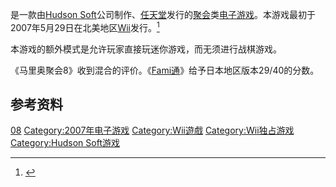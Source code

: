 {{NoteTA
| G1=Games
| G2=Mario
}}

{{vgname|马里奥聚会8|ja=マリオパーティ8|en=Mario Party 8|cn=马里奥聚会8|tw=瑪利歐派對8}}是一款由[[Hudson_Soft|Hudson Soft]]公司制作、[[任天堂|任天堂]]发行的[[聚会|聚会]]类[[电子游戏|电子游戏]]。本游戏最初于2007年5月29日在北美地区[[Wii|Wii]]发行。<ref name="gamefaqs">{{cite web| url = http://www.gamefaqs.com/wii/935598-mario-party-8/data| title = Release information| publisher = [[GameFAQs|GameFAQs]]| date = | accessdate = 2016-07-19| language = en| archive-date = 2016-12-19| archive-url = https://web.archive.org/web/20161219215047/http://www.gamefaqs.com/wii/935598-mario-party-8/data| dead-url = no}}</ref>

本游戏的额外模式是允许玩家直接玩迷你游戏，而无须进行战棋游戏。

《马里奥聚会8》收到混合的评价。《[[Fami通|Fami通]]》给予日本地区版本29/40的分数。

== 参考资料 ==
{{Reflist}}

{{瑪利歐派對系列}}

{{DEFAULTSORT:Mario Party 8}}
[[Category:瑪利歐派對系列|08]]
[[Category:2007年电子游戏|Category:2007年电子游戏]]
[[Category:Wii遊戲|Category:Wii遊戲]]
[[Category:Wii独占游戏|Category:Wii独占游戏]]
[[Category:Hudson_Soft游戏|Category:Hudson Soft游戏]]

{{Nintendo-stub}}